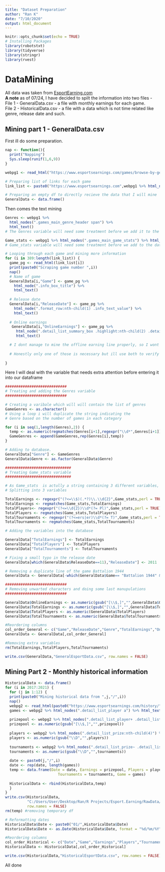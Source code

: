 ```yaml
---
title: "Dataset Preparation"
author: "Ran K"
date: "7/10/2020"
output: html_document
---
```



```r
knitr::opts_chunk$set(echo = TRUE)
# Installing Packages
library(robotstxt)
library(tidyverse)
library(stringr)
library(rvest)
```

# DataMining

All data was taken from [EsportEarning.com](www.esportsearnings.com) <br>
**A note** as of 07/24, I have decided to spilt the information into two files - <br>
File 1 - GeneralData.csv - a file with monthly earnings for each game. <br>
File 2 - HistoricalData.csv - a file with a data which is not time related like genre, release date and such.

## Mining part 1 - GeneralData.csv

First ill do some preparation.

```r
nap <- function(){
  print("Napping")
  Sys.sleep(runif(1,6,9))
}

webpg1 <- read_html("https://www.esportsearnings.com/games/browse-by-genre")

# Preparing list of links for each game
link_list <- paste0("https://www.esportsearnings.com",webpg1 %>% html_nodes(".games_main_game_title a") %>% html_attr("href"))

# Preparing an empty df to directly recieve the data that I will mine
GeneralData <- data.frame()

```

Then comes the text mining

``` r

Genres <- webpg1 %>%
  html_nodes(".games_main_genre_header span") %>%
  html_text()
# The Genres variable will need some treatment before we add it to the database

Game_stats <- webpg1 %>% html_nodes(".games_main_game_stats") %>% html_text()
# Game_stats variable will need some treatment before we add to the database

# Looping through each game and mining more information
for (i in 389:length(link_list)) {
  game_pg <- read_html(link_list[i])
  print(paste0("Scraping game number ",i))
  nap()
  # Name of game
  GeneralData[i,"Game"] <- game_pg %>% 
    html_node(".info_box_title") %>% 
    html_text()
  
  # Release date
  GeneralData[i,"ReleaseDate"] <- game_pg %>% 
    html_node(".format_row:nth-child(1) .info_text_value") %>% 
    html_text()
  
  # Online earnings
   GeneralData[i,"OnlineEarnings"] <- game_pg %>% 
     html_node(".detail_list_summary_box .highlight:nth-child(2) .detail_list_prize:nth-child(2)") %>% 
     html_text()

  # I dont manage to mine the offline earning line properly, so I wont include in the file and compute it by myself
  
  # Honestly only one of those is necessary but ill use both to verify that the total amount of earnings is valid
   
}  

```


Here I will deal with the variable that needs extra attention before entering it into our dataframe


``` r

############################
# Treating and adding the Genres variable
############################

# Creating a varibale which will will contain the list of genres
GameGenres <- as.character()
# Using a loop i will duplicate the string indicating the
# Genre based on the number of games in each category

for (i in seq(1,length(Genres),2)) {
  temp <- as.numeric(regmatches(Genres[i+1],regexpr("\\d*",Genres[i+1])))
  GameGenres <- append(GameGenres,rep(Genres[i],temp))
}

# Adding to database.
GeneralData["Genre"] <- GameGenres
GeneralData$Genre <- as.factor(GeneralData$Genre)

##############################
# Treating Game_stats variable
##############################

# As Game_stats  is actully a string containing 3 different variables, ill split it first then add to the database.
# Splitting into 3 variables

TotalEarnings <- regexpr("(?<=\\$)(.*?)\\.\\d{2}",Game_stats,perl = TRUE)
TotalEarnings <- regmatches(Game_stats,TotalEarnings)
TotalPlayers<- regexpr("(?<=\\d{2})\\d*(?= Pl)",Game_stats,perl = TRUE)
TotalPlayers <- regmatches(Game_stats,TotalPlayers)
TotalTournaments <- regexpr("(?<=ers|er)\\d*(?= T)",Game_stats,perl = TRUE)
TotalTournaments <- regmatches(Game_stats,TotalTournaments)

# Adding the variables into the database

GeneralData["TotalEarnings"] <- TotalEarnings
GeneralData["TotalPlayers"] <- TotalPlayers
GeneralData["TotalTournaments"] <- TotalTournaments

# Fixing a small typo in the release date
GeneralData[which(GeneralData$ReleaseDate==11),"ReleaseDate"] <- 2011

# Removing a duplicate line of the game Battalion 1944
GeneralData <- GeneralData[-which(GeneralData$Game== "Battalion 1944" & GeneralData$TotalTournaments == 0),]

############################
# Removing unwarted characters and doing some last manupulations
############################

GeneralData$OnlineEarnings <- as.numeric(gsub("[\\$,]","",GeneralData$OnlineEarnings))
GeneralData$TotalEarnings <- as.numeric(gsub("[\\$,]","",GeneralData$TotalEarnings))
GeneralData$TotalPlayers <- as.numeric(GeneralData$TotalPlayers)
GeneralData$TotalTournaments <- as.numeric(GeneralData$TotalTournaments)

#Reordering columns
col_order_General <- c("Game","ReleaseDate","Genre","TotalEarnings","OnlineEarnings","TotalPlayers","TotalTournaments")
GeneralData <- GeneralData[,col_order_General]

#Removing extra variables
rm(TotalEarnings,TotalPlayers,TotalTournaments)

```


```r

write.csv(GeneralData,"GeneralEsportData.csv", row.names = FALSE)

```


## Mining Part 2 - Monthly historical information


```r
HistoricalData <- data.frame()
for (i in 2017:2021) {
  for (j in 1:12) {
  print(paste0("Mining historical data from ",j,"/",i))
  nap()
  webpg2 <- read_html(paste0("https://www.esportsearnings.com/history/",i,"-",j,"/games"))
  games <- webpg2 %>% html_nodes(".detail_list_player a") %>% html_text()
  
  prizepool <- webpg2 %>% html_nodes(".detail_list_player+ .detail_list_prize") %>% html_text()
  prizepool <- as.numeric(gsub("[\\$,]","",prizepool))
  
  players <- webpg2 %>% html_nodes(".detail_list_prize:nth-child(4)") %>% html_text()
  players <- as.numeric(gsub("\\D","",players))
  
  tournaments <- webpg2 %>% html_nodes(".detail_list_prize~ .detail_list_prize+ .detail_list_prize") %>% html_text()
  tournaments <- as.numeric(gsub("\\D","",tournaments))
  
  date <- paste0(j,"/",i)
  date <- rep(date, length(games))
  temp <- data.frame(Date = date, Earnings = prizepool, Players = players,
                        Tournaments = tournaments, Game = games)
  
  HistoricalData <- rbind(HistoricalData,temp)
  }
}
write.csv(HistoricalData,
          "C:/Users/User/Desktop/Ran/R Projects/Esport.Earning/RawData/HistRaw.csv",
          row.names = FALSE)
rm(temp) #removing temporary df
```


```r
# Reformatting dates
HistoricalData$Date <- paste0("01/",HistoricalData$Date)
HistoricalData$Date <- as.Date(HistoricalData$Date, format = "%d/%m/%Y")

#Reordering columns
col_order_Historical <- c("Date","Game","Earnings","Players","Tournaments")
HistoricalData <- HistoricalData[,col_order_Historical]

```


```r

write.csv(HistoricalData,"HistoricalEsportData.csv", row.names = FALSE)

```


All done












